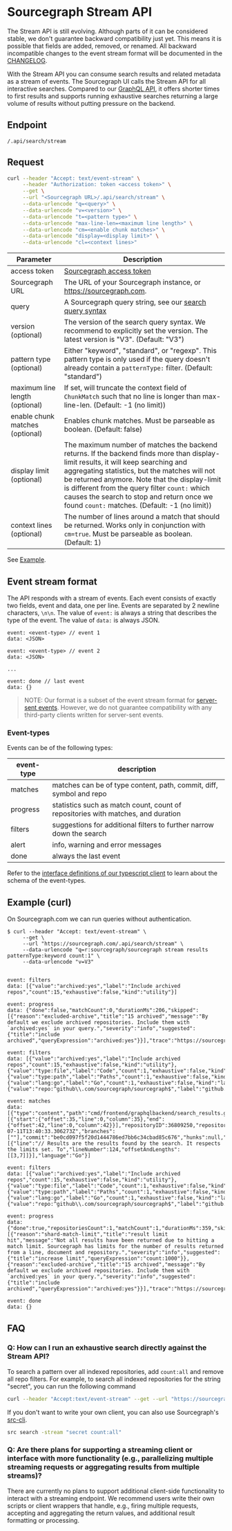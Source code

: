# Sourcegraph Stream API

<Callout type="note">The Stream API is still evolving. Although parts of it can be considered stable, we don't guarantee backward compatibility just yet. This means it is possible that fields are added, removed, or renamed. All backward incompatible changes to the event stream format will be documented in the [CHANGELOG](https://sourcegraph.com/github.com/sourcegraph/sourcegraph/-/blob/CHANGELOG).</Callout>

With the Stream API you can consume search results and related metadata as
a stream of events. The Sourcegraph UI calls the Stream API for all interactive searches.
Compared to our [GraphQL API](/api/graphql/), it offers shorter times to first results and
supports running exhaustive searches returning a large volume of results without
putting pressure on the backend.

## Endpoint
`/.api/search/stream`

## Request

```bash
curl --header "Accept: text/event-stream" \
     --header "Authorization: token <access token>" \
     --get \
     --url "<Sourcegraph URL>/.api/search/stream" \
     --data-urlencode "q=<query>" \
     --data-urlencode "v=<version>" \
     --data-urlencode "t=<pattern type>" \
     --data-urlencode "max-line-len=<maximum line length>" \
     --data-urlencode "cm=<enable chunk matches>" \
     --data-urlencode "display=<display limit>" \
     --data-urlencode "cl=<context lines>"
```

| Parameter                       | Description                                                                                                                                                                                                                                                                                                                                                                           |
|---------------------------------|---------------------------------------------------------------------------------------------------------------------------------------------------------------------------------------------------------------------------------------------------------------------------------------------------------------------------------------------------------------------------------------|
| access token                    | [Sourcegraph access token](/cli/how-tos/creating_an_access_token)                                                                                                                                                                                                                                                                                                                     |
| Sourcegraph URL                 | The URL of your Sourcegraph instance, or https://sourcegraph.com.                                                                                                                                                                                                                                                                                                                     |
| query                           | A Sourcegraph query string, see our [search query syntax](/code-search/queries)                                                                                                                                                                                                                                                                                                       |
| version (optional)              | The version of the search query syntax. We recommend to explicitly set the version. The latest version is "V3". (Default: "V3")                                                                                                                                                                                                                                                       |
| pattern type (optional)         | Either "keyword", "standard", or "regexp". This pattern type is only used if the query doesn't already contain a `patternType:` filter. (Default: "standard")                                                                                                                                                                                                                         |
| maximum line length (optional)  | If set, will truncate the context field of `ChunkMatch` such that no line is longer than max-line-len. (Default: -1 (no limit))                                                                                                                                                                                                                                                       |
| enable chunk matches (optional) | Enables chunk matches. Must be parseable as boolean. (Default: false)                                                                                                                                                                                                                                                                                                                 |
| display limit (optional)        | The maximum number of matches the backend returns. If the backend finds more than display-limit results, it will keep searching and aggregating statistics, but the matches will not be returned anymore. Note that the display-limit is different from the query filter `count:` which causes the search to stop and return once we found `count:` matches. (Default: -1 (no limit)) |
| context lines (optional)        | The number of lines around a match that should be returned. Works only in conjunction with `cm=true`. Must be parseable as boolean. (Default: 1)                                                                                                                                                                                                                                      |

See [Example](#example-curl).

## Event stream format

The API responds with a stream of events. Each event consists of exactly two
fields, event and data, one per line. Events are separated by 2 newline
characters, `\n\n`. The value of `event:` is always a string that describes the
type of the event. The value of `data:` is always JSON.

```text
event: <event-type> // event 1
data: <JSON>

event: <event-type> // event 2
data: <JSON>

...

event: done // last event
data: {}
```

> NOTE:
> Our format is a subset of the event stream format for [server-sent
> events](https://developer.mozilla.org/en-US/docs/Web/API/Server-sent_events/Using_server-sent_events#event_stream_format). However, we do not guarantee compatibility with any third-party clients written for server-sent events.

### Event-types

Events can be of the following types:

| event-type |                                   description                                    |
| ---------- | -------------------------------------------------------------------------------- |
| matches    | matches can be of type content, path, commit, diff, symbol and repo              |
| progress   | statistics such as match count, count of repositories with matches, and duration |
| filters    | suggestions for additional filters to further narrow down the search             |
| alert      | info, warning and error messages                                                 |
| done       | always the last event                                                            |

Refer to the [interface definitions of our typescript client](https://sourcegraph.com/github.com/sourcegraph/sourcegraph/-/blob/client/shared/src/search/stream.ts?L12) to learn about the schema of the event-types.

## Example (curl)

On Sourcegraph.com we can run queries without authentication.

```shellsession
$ curl --header "Accept: text/event-stream" \
     --get \
     --url "https://sourcegraph.com/.api/search/stream" \
     --data-urlencode "q=r:sourcegraph/sourcegraph stream results patternType:keyword count:1" \
     --data-urlencode "v=V3"


event: filters
data: [{"value":"archived:yes","label":"Include archived repos","count":15,"exhaustive":false,"kind":"utility"}]

event: progress
data: {"done":false,"matchCount":0,"durationMs":206,"skipped":[{"reason":"excluded-archive","title":"15 archived","message":"By default we exclude archived repositories. Include them with `archived:yes` in your query.","severity":"info","suggested":{"title":"include archived","queryExpression":"archived:yes"}}],"trace":"https://sourcegraph.com/-/debug/jaeger/trace/b1be66f71a79e0dbeda6bb200dae8326"}

event: filters
data: [{"value":"archived:yes","label":"Include archived repos","count":15,"exhaustive":false,"kind":"utility"},{"value":"type:file","label":"Code","count":1,"exhaustive":false,"kind":"type"},{"value":"type:path","label":"Paths","count":1,"exhaustive":false,"kind":"type"},{"value":"lang:go","label":"Go","count":1,"exhaustive":false,"kind":"lang"},{"value":"repo:^github\\.com/sourcegraph/sourcegraph$","label":"github.com/sourcegraph/sourcegraph","count":1,"exhaustive":false,"kind":"repo"}]

event: matches
data: [{"type":"content","path":"cmd/frontend/graphqlbackend/search_results.go","pathMatches":[{"start":{"offset":35,"line":0,"column":35},"end":{"offset":42,"line":0,"column":42}}],"repositoryID":36809250,"repository":"github.com/sourcegraph/sourcegraph","repoStars":9918,"repoLastFetched":"2024-07-11T13:40:33.306273Z","branches":[""],"commit":"be0cd097f5f20d1444786ed7bb6c34cbad85c676","hunks":null,"lineMatches":[{"line":"// Results are the results found by the search. It respects the limits set. To","lineNumber":124,"offsetAndLengths":[[3,7]]}],"language":"Go"}]

event: filters
data: [{"value":"archived:yes","label":"Include archived repos","count":15,"exhaustive":false,"kind":"utility"},{"value":"type:file","label":"Code","count":1,"exhaustive":false,"kind":"type"},{"value":"type:path","label":"Paths","count":1,"exhaustive":false,"kind":"type"},{"value":"lang:go","label":"Go","count":1,"exhaustive":false,"kind":"lang"},{"value":"repo:^github\\.com/sourcegraph/sourcegraph$","label":"github.com/sourcegraph/sourcegraph","count":1,"exhaustive":false,"kind":"repo"}]

event: progress
data: {"done":true,"repositoriesCount":1,"matchCount":1,"durationMs":359,"skipped":[{"reason":"shard-match-limit","title":"result limit hit","message":"Not all results have been returned due to hitting a match limit. Sourcegraph has limits for the number of results returned from a line, document and repository.","severity":"info","suggested":{"title":"increase limit","queryExpression":"count:1000"}},{"reason":"excluded-archive","title":"15 archived","message":"By default we exclude archived repositories. Include them with `archived:yes` in your query.","severity":"info","suggested":{"title":"include archived","queryExpression":"archived:yes"}}],"trace":"https://sourcegraph.com/-/debug/jaeger/trace/b1be66f71a79e0dbeda6bb200dae8326"}

event: done
data: {}
```

## FAQ

### Q: How can I run an exhaustive search directly against the Stream API?

To search a pattern over all indexed repositories, add `count:all` and remove all repo filters. For example, to search all indexed repositories for the string "secret", you can run the following command

```bash
curl --header "Accept:text/event-stream" --get --url "https://sourcegraph.com/.api/search/stream" --data-urlencode "q=secret count:all"
```

If you don't want to write your own client, you can also use Sourcegraph's [src-cli](https://sourcegraph.com/github.com/sourcegraph/src-cli).

```bash
src search -stream "secret count:all"
```

### Q: Are there plans for supporting a streaming client or interface with more functionality (e.g., parallelizing multiple streaming requests or aggregating results from multiple streams)?

There are currently no plans to support additional client-side functionality to interact with a streaming endpoint. We recommend users write their own scripts or client wrappers that handle, e.g., firing multiple requests, accepting and aggregating the return values, and additional result formatting or processing.
